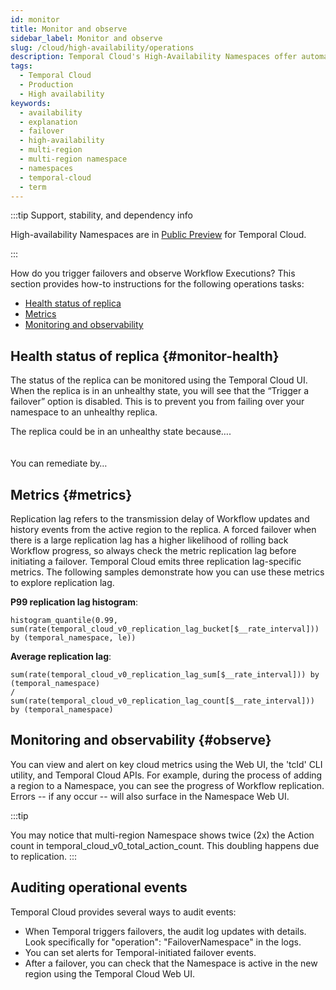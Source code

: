 ```yaml
---
id: monitor
title: Monitor and observe
sidebar_label: Monitor and observe
slug: /cloud/high-availability/operations
description: Temporal Cloud's High-Availability Namespaces offer automated failover, synchronized data replication, and high availability for workloads requiring disaster-tolerant deployment and 99.99% uptime. Use Global Namespace for self-hosted.
tags:
  - Temporal Cloud
  - Production
  - High availability
keywords:
  - availability
  - explanation
  - failover
  - high-availability
  - multi-region
  - multi-region namespace
  - namespaces
  - temporal-cloud
  - term
---
```



:::tip Support, stability, and dependency info

High-availability Namespaces are in [Public Preview](/evaluate/development-production-features/release-stages#public-preview) for Temporal Cloud.

:::

How do you trigger failovers and observe Workflow Executions?
This section provides how-to instructions for the following operations tasks:

- [Health status of replica](#monitor-health)
- [Metrics](#metrics)
- [Monitoring and observability](#observe)

## Health status of replica {#monitor-health}

The status of the replica can be monitored using the Temporal Cloud UI.
When the replica is in an unhealthy state, you will see that the “Trigger a failover” option is disabled.
This is to prevent you from failing over your namespace to an unhealthy replica.

<div style={{backgroundColor: '#ffff00',padding: '0px 15px',borderRadius: '5px',border: '1px solid #cccccc',display: 'inline-block'}}>The replica could be in an unhealthy state because….</div>
<br /><br />
<div style={{backgroundColor: '#ffff00',padding: '0px 15px',borderRadius: '5px',border: '1px solid #cccccc',display: 'inline-block'}}>You can remediate by…</div>

## Metrics {#metrics}

Replication lag refers to the transmission delay of Workflow updates and history events from the active region to the replica.
A forced failover when there is a large replication lag has a higher likelihood of rolling back Workflow progress, so always check the metric replication lag before initiating a failover.
Temporal Cloud emits three replication lag-specific metrics.
The following samples demonstrate how you can use these metrics to explore replication lag.

**P99 replication lag histogram**:

```
histogram_quantile(0.99, sum(rate(temporal_cloud_v0_replication_lag_bucket[$__rate_interval])) by (temporal_namespace, le))
```

**Average replication lag**:

```
sum(rate(temporal_cloud_v0_replication_lag_sum[$__rate_interval])) by (temporal_namespace)
/
sum(rate(temporal_cloud_v0_replication_lag_count[$__rate_interval])) by (temporal_namespace)
```

## Monitoring and observability {#observe}

You can view and alert on key cloud metrics using the Web UI, the 'tcld' CLI utility, and Temporal Cloud APIs.
For example, during the process of adding a region to a Namespace, you can see the progress of Workflow replication.
Errors -- if any occur -- will also surface in the Namespace Web UI.

:::tip

You may notice that multi-region Namespace shows twice (2x) the Action count in temporal_cloud_v0_total_action_count.
This doubling happens due to replication.
:::

## Auditing operational events

Temporal Cloud provides several ways to audit events:

- When Temporal triggers failovers, the audit log updates with details.
  Look specifically for "operation": "FailoverNamespace" in the logs.
- You can set alerts for Temporal-initiated failover events.
- After a failover, you can check that the Namespace is active in the new region using the Temporal Cloud Web UI.

